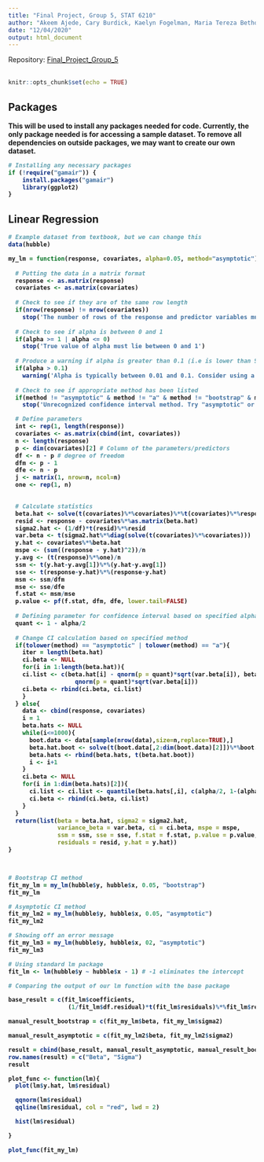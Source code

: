 ```yaml
---
title: "Final Project, Group 5, STAT 6210"
author: "Akeem Ajede, Cary Burdick, Kaelyn Fogelman, Maria Tereza Bethonico Terra"
date: "12/04/2020"
output: html_document
---
```

Repository: [Final_Project_Group_5](https://github.com/AU-R-Programming/Final_Project_Group_5)
\
\
```r
knitr::opts_chunk$set(echo = TRUE)
```

## Packages
<div class="alert alert-warning">
  <strong>This will be used to install any packages needed for code. Currently, the only package needed is for accessing a sample dataset. To remove all dependencies on outside packages, we may want to create our own dataset.
</div>
```r

# Installing any necessary packages
if (!require("gamair")) {
    install.packages("gamair")
    library(ggplot2)
}

```



## Linear Regression

```r

# Example dataset from textbook, but we can change this
data(hubble)

my_lm = function(response, covariates, alpha=0.05, method="asymptotic") {
  
  # Putting the data in a matrix format
  response <- as.matrix(response)
  covariates <- as.matrix(covariates)
  
  # Check to see if they are of the same row length
  if(nrow(response) != nrow(covariates)) 
    stop('The number of rows of the response and predictor variables must be equal.')
  
  # Check to see if alpha is between 0 and 1
  if(alpha >= 1 | alpha <= 0) 
    stop('True value of alpha must lie between 0 and 1')
  
  # Produce a warning if alpha is greater than 0.1 (i.e is lower than 90% confidence interval)
  if(alpha > 0.1) 
    warning('Alpha is typically between 0.01 and 0.1. Consider using a different alpha value')
  
  # Check to see if appropriate method has been listed
  if(method != "asymptotic" & method != "a" & method != "bootstrap" & method != "b")
    stop('Unrecognized confidence interval method. Try "asymptotic" or "bootstrap".')

  # Define parameters
  int <- rep(1, length(response))
  covariates <- as.matrix(cbind(int, covariates))
  n <- length(response)
  p <- dim(covariates)[2] # Column of the parameters/predictors
  df <- n - p # degree of freedom
  dfm <- p - 1
  dfe <- n - p
  j <- matrix(1, nrow=n, ncol=n)
  one <- rep(1, n)

  
  # Calculate statistics
  beta.hat <- solve(t(covariates)%*%covariates)%*%t(covariates)%*%response
  resid <- response - covariates%*%as.matrix(beta.hat) 
  sigma2.hat <- (1/df)*t(resid)%*%resid
  var.beta <- t(sigma2.hat%*%diag(solve(t(covariates)%*%covariates)))
  y.hat <- covariates%*%beta.hat
  mspe <- (sum((response - y.hat)^2))/n
  y.avg <- (t(response)%*%one)/n
  ssm <- t(y.hat-y.avg[1])%*%(y.hat-y.avg[1])
  sse <- t(response-y.hat)%*%(response-y.hat)
  msm <- ssm/dfm
  mse <- sse/dfe
  f.stat <- msm/mse
  p.value <- pf(f.stat, dfm, dfe, lower.tail=FALSE)
  
  # Defining parameter for confidence interval based on specified alpha
  quant <- 1 - alpha/2
  
  # Change CI calculation based on specified method
  if(tolower(method) == "asymptotic" | tolower(method) == "a"){
    iter = length(beta.hat)
    ci.beta <- NULL
    for(i in 1:length(beta.hat)){
    ci.list <- c(beta.hat[i] - qnorm(p = quant)*sqrt(var.beta[i]), beta.hat[i] + 
                   qnorm(p = quant)*sqrt(var.beta[i]))
    ci.beta <- rbind(ci.beta, ci.list)
    }
  } else{
    data <- cbind(response, covariates)
    i = 1
    beta.hats <- NULL
    while(i<=1000){
      boot.data <- data[sample(nrow(data),size=n,replace=TRUE),]
      beta.hat.boot <- solve(t(boot.data[,2:dim(boot.data)[2]])%*%boot.data[,2:dim(boot.data)[2]])%*%t(boot.data[,2:dim(boot.data)[2]])%*%boot.data[,1]
      beta.hats <- rbind(beta.hats, t(beta.hat.boot))
      i <- i+1
    }
    ci.beta <- NULL
    for(i in 1:dim(beta.hats)[2]){
      ci.list <- ci.list <- quantile(beta.hats[,i], c(alpha/2, 1-(alpha/2)))
      ci.beta <- rbind(ci.beta, ci.list)
    }
  }
  return(list(beta = beta.hat, sigma2 = sigma2.hat, 
              variance_beta = var.beta, ci = ci.beta, mspe = mspe,
              ssm = ssm, sse = sse, f.stat = f.stat, p.value = p.value,
              residuals = resid, y.hat = y.hat))
}



# Bootstrap CI method
fit_my_lm = my_lm(hubble$y, hubble$x, 0.05, "bootstrap")
fit_my_lm

# Asymptotic CI method
fit_my_lm2 = my_lm(hubble$y, hubble$x, 0.05, "asymptotic")
fit_my_lm2

# Showing off an error message
fit_my_lm3 = my_lm(hubble$y, hubble$x, 02, "asymptotic")
fit_my_lm3

# Using standard lm package
fit_lm <- lm(hubble$y ~ hubble$x - 1) # -1 eliminates the intercept


```





```r

# Comparing the output of our lm function with the base package

base_result = c(fit_lm$coefficients, 
                 (1/fit_lm$df.residual)*t(fit_lm$residuals)%*%fit_lm$residuals)

manual_result_bootstrap = c(fit_my_lm$beta, fit_my_lm$sigma2)

manual_result_asymptotic = c(fit_my_lm2$beta, fit_my_lm2$sigma2)

result = cbind(base_result, manual_result_asymptotic, manual_result_bootstrap)
row.names(result) = c("Beta", "Sigma")
result

```





```r

plot_func <- function(lm){
  plot(lm$y.hat, lm$residual)

  qqnorm(lm$residual)
  qqline(lm$residual, col = "red", lwd = 2)

  hist(lm$residual)

}

plot_func(fit_my_lm)

```

